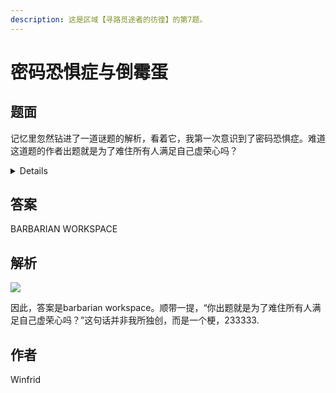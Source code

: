 ```yaml
---
description: 这是区域【寻路觅途者的彷徨】的第7题。
---
```


# 密码恐惧症与倒霉蛋

## 题面

记忆里忽然钻进了一道谜题的解析，看着它，我第一次意识到了密码恐惧症。难道这道题的作者出题就是为了难住所有人满足自己虚荣心吗？

<details>

    <summary>查看解析</summary>

    这道题的解法并不复杂，是一道非常适合初学者的题目。

    题面是两个9字母单词组成的18字母的字符串，于是我们用最常见的键盘密码，也就是（A=12，B=53）这种类型，把它转换成18组数，每组数由2个数字组成。

    这个时候通过这种两两组合的数的形式，很容易联想到手机九键密码。所以我们进行解密。但是需要注意的是，其中的第2、5、8、15、16组数是没有办法转换成九键密码的。所以我们忽略掉它们，就得到了13个字母的字符串。

    下面就简单了，这个时候根据题面的“@80”联想到atbash密码，这是一种把A变成Z，B变成Y的单表密码。

    Atbash密码转换完成之后，题目描述里的“两个K炸弹”能联想到是八张K，所以暗示了凯撒八位，也就是把A变成I，把B变成J的密码。所以转换之后，能够得到另外一个13字母的字符串。

    这个时候，会发现这个字符串的第4-7位正好拼出了单词both。所以这就是这个密码的第一层答案。

    把它删掉，得到9字母的字符串。这个时候我们没有什么头绪，就可以把它按照A=1，B=2的方式转换成九个数。转换之后如果你还是看不出什么，那是因为你没有把它转换成七进制下的数（题面的彩虹暗示了这里是七进制），比如Z你不能转换成26，而是应该转换成35（七进制下的35才是十进制下的26）。

    转换成七进制下的数之后，我们发现它们作为十进制也可以阅读，所以我们最后发现，可以去从元素周期表里找到对应的元素，比如刚刚的Z，转换成35之后，我们可以去找第35号元素Br。当然这里，我们可以发现，能够得到的一串元素是：
    Ge He Ge P He Ca Ne Li B

    这里，前五个元素的含义非常简单……就是“隔阂？隔p阂！”是非常粗犷的一个回应，因为这是我在学习鲁迅的《故乡》的时候，里面看到那个“厚障壁”有感而发的……

    然后后面四个元素，实际上我想写的是“can lib”但是写错了，意思是我很能泡在图书馆里……但是我的同桌以为我说的是“钙奶里皮”，以为我在小卖部买的钙奶里有什么皮，但是Be才是皮啊……诶，就这样吧。

</details>

## 答案

<AnswerBlock>BARBARIAN WORKSPACE</AnswerBlock>

## 解析

![](./07-mi-ma-kong-ju-zheng-yu-dao-mei-dan.assets/image_1.webp)

因此，答案是barbarian workspace。顺带一提，“你出题就是为了难住所有人满足自己虚荣心吗？”这句话并非我所独创，而是一个梗，233333.

## 作者

Winfrid

